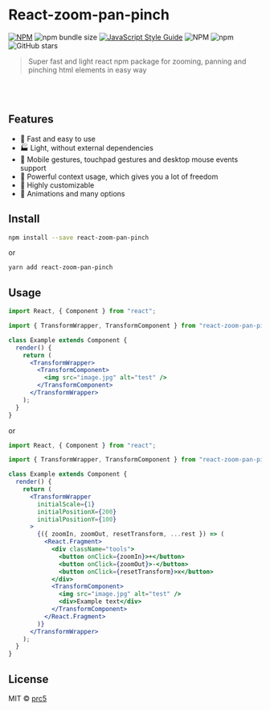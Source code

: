 
<Meta title="Docs/Introduction" />

# React-zoom-pan-pinch

[![NPM](https://img.shields.io/npm/v/react-zoom-pan-pinch.svg)](https://www.npmjs.com/package/react-zoom-pan-pinch)
![npm bundle size](https://img.shields.io/bundlephobia/minzip/react-zoom-pan-pinch)
[![JavaScript Style Guide](https://img.shields.io/badge/code_style-standard-brightgreen.svg)](https://standardjs.com)
![NPM](https://img.shields.io/npm/l/react-zoom-pan-pinch)
![npm](https://img.shields.io/npm/dm/react-zoom-pan-pinch)
![GitHub stars](https://img.shields.io/github/stars/prc5/react-zoom-pan-pinch?style=social)

> Super fast and light react npm package for zooming, panning and pinching html
> elements in easy way

<br />
<br />

## Features

- 🚀 Fast and easy to use
- 🏭 Light, without external dependencies
- 💎 Mobile gestures, touchpad gestures and desktop mouse events support
- 🎁 Powerful context usage, which gives you a lot of freedom
- 🔧 Highly customizable
- 👑 Animations and many options

## Install

```bash
npm install --save react-zoom-pan-pinch
```

or

```bash
yarn add react-zoom-pan-pinch
```

## Usage

```jsx
import React, { Component } from "react";

import { TransformWrapper, TransformComponent } from "react-zoom-pan-pinch";

class Example extends Component {
  render() {
    return (
      <TransformWrapper>
        <TransformComponent>
          <img src="image.jpg" alt="test" />
        </TransformComponent>
      </TransformWrapper>
    );
  }
}
```

or

```jsx
import React, { Component } from "react";

import { TransformWrapper, TransformComponent } from "react-zoom-pan-pinch";

class Example extends Component {
  render() {
    return (
      <TransformWrapper
        initialScale={1}
        initialPositionX={200}
        initialPositionY={100}
      >
        {({ zoomIn, zoomOut, resetTransform, ...rest }) => (
          <React.Fragment>
            <div className="tools">
              <button onClick={zoomIn}>+</button>
              <button onClick={zoomOut}>-</button>
              <button onClick={resetTransform}>x</button>
            </div>
            <TransformComponent>
              <img src="image.jpg" alt="test" />
              <div>Example text</div>
            </TransformComponent>
          </React.Fragment>
        )}
      </TransformWrapper>
    );
  }
}
```

## License

MIT © [prc5](https://github.com/prc5)
